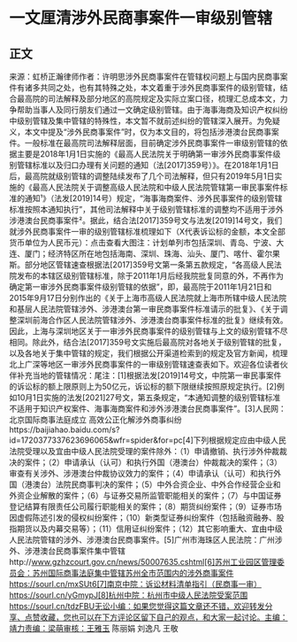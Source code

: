 # 一文厘清涉外民商事案件一审级别管辖
## 正文
来源：虹桥正瀚律师作者：许明思涉外民商事案件在管辖权问题上与国内民商事案件有诸多共同之处，也有其特殊之处，本文着重于涉外民商事案件的级别管辖，结合最高院的司法解释及部分地区的高院规定及实际立案口径，梳理汇总成本文，力争帮助当事人及同行朋友们通过一文确定级别管辖。由于海事海商及知识产权纠纷中级别管辖及集中管辖的特殊性，本文暂不就前述纠纷的管辖深入展开。为免疑义，本文中提及“涉外民商事案件”时，仅为本文目的，将包括涉港澳台民商事案件。一般标准在最高院司法解释层面，目前确定涉外民商事案件一审级别管辖的依据主要是2018年1月1日实施的《最高人民法院关于明确第一审涉外民商事案件级别管辖标准以及归口办理有关问题的通知（法[2017]359号）》。在2018年1月1日后，最高院就级别管辖的调整陆续发布了几个司法解释，但只有2019年5月1日实施的《最高人民法院关于调整高级人民法院和中级人民法院管辖第一审民事案件标准的通知¹》（法发[2019]14号）规定，“海事海商案件、涉外民事案件的级别管辖标准按照本通知执行”，其他司法解释中关于级别管辖标准的调整均不适用于涉外涉港澳台民商事案件²。据此，结合法[2017]359号文与法发[2019]14号文，我们就涉外民商事案件一审的级别管辖标准梳理如下（X代表诉讼标的金额，本文全部货币单位为人民币元）：点击查看大图注：计划单列市包括深圳、青岛、宁波、大连、厦门；经济特区所在地包括海南、深圳、珠海、汕头、厦门、喀什、霍尔果斯。部分地区管辖速查根据法[2017]359号文第一条第五款规定，“各高级人民法院发布的本辖区级别管辖标准，除于2011年1月后经我院批复同意的外，不再作为确定第一审涉外民商事案件级别管辖的依据”，即，最高院于2011年1月21日和2015年9月17日分别作出的《关于上海市高级人民法院就上海市所辖中级人民法院和基层人民法院管辖涉外、涉港澳台第一审民商事案件标准请示的批复》、《关于调整深圳前海合作区人民法院管辖涉外、涉港澳台商事案件标准的批复》继续有效。因此，上海与深圳地区关于一审涉外民商事案件的级别管辖与上文的级别管辖不尽相同。除此外，结合法[2017]359号文实施后最高院对各地关于级别管辖的批复，以及各地关于集中管辖的规定，我们根据公开渠道检索到的规定及官方新闻，梳理北上广深等地区一审涉外民商事案件的一审级别管辖速查表如下。欢迎各位读者伙伴补充当地的管辖情况：尾注：[1]根据法发[2019]14号文，中院第一审民事案件的诉讼标的额上限原则上为50亿元，诉讼标的额下限继续按照原规定执行。[2]例如10月1日实施的法发[2021]27号文，第五条规定，“本通知调整的级别管辖标准不适用于知识产权案件、海事海商案件和涉外涉港澳台民商事案件”。[3]人民网：北京国际商事法庭成立 高效公正化解涉外商事纠纷https://baijiahao.baidu.com/s?id=1720377337623696065&wfr=spider&for=pc[4]下列根据规定应由中级人民法院受理以及宜由中级人民法院受理的案件除外：（1）申请撤销、执行涉外仲裁裁决的案件；（2）申请承认（认可）和执行外国（港澳台）仲裁裁决的案件；（3）审查有关涉外、涉港澳台仲裁协议效力的案件；（4）申请承认（认可）和执行外国（港澳台）法院民商事判决的案件；（5）中外合资企业、中外合作经营企业和外资企业解散的案件；（6）与证券交易所监管职能相关的案件；（7）与中国证券登记结算有限责任公司履行职能相关的案件；（8）期货纠纷案件；（9）证券市场因虚假陈述引发的侵权纠纷案件；（10）新类型证券纠纷案件（包括融资融券、股指期货以及内幕交易等）；（11）信用证纠纷案件；（12）其它影响重大、宜由中级人民法院管辖的涉外、涉港澳台民商事案件。[5]广州市海珠区人民法院：广州涉外、涉港澳台民商事案件集中管辖http://www.gzhzcourt.gov.cn/news/50007635.cshtml[6]苏州工业园区管理委员会：苏州国际商事法庭集中管辖苏州全市范围内的涉外商事案件https://sourl.cn/mxSUt6[7]南京中院：诉讼材料清单指引（民商事一审）https://sourl.cn/yGmypJ[8]杭州中院：杭州市中级人民法院受案范围https://sourl.cn/tdzFBU无讼小编：如果您觉得这篇文章还不错，欢迎转发分享、点赞收藏，您也可以在下方评论区留下自己的观点，和大家一起讨论。主编：靖力责编：梁萌审核：王雅玉 陈丽娟 刘逸凡 王敬
